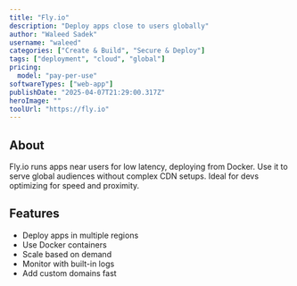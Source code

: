 ---
title: "Fly.io"
description: "Deploy apps close to users globally"
author: "Waleed Sadek"
username: "waleed"
categories: ["Create & Build", "Secure & Deploy"]
tags: ["deployment", "cloud", "global"]
pricing:
  model: "pay-per-use"
softwareTypes: ["web-app"]
publishDate: "2025-04-07T21:29:00.317Z"
heroImage: ""
toolUrl: "https://fly.io"
---
## About
Fly.io runs apps near users for low latency, deploying from Docker. Use it to serve global audiences without complex CDN setups. Ideal for devs optimizing for speed and proximity.

## Features
- Deploy apps in multiple regions
- Use Docker containers
- Scale based on demand
- Monitor with built-in logs
- Add custom domains fast